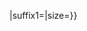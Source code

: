 <includeonly>{{Asset|{{{1|}}}|type={{{type|}}}|asset=Full|caption={{#if:{{{text|}}}|{{{text}}}|{{{caption|}}}}}|suffix1={{{suffix1|}}}|size={{{size|}}}}}</includeonly><noinclude></noinclude>